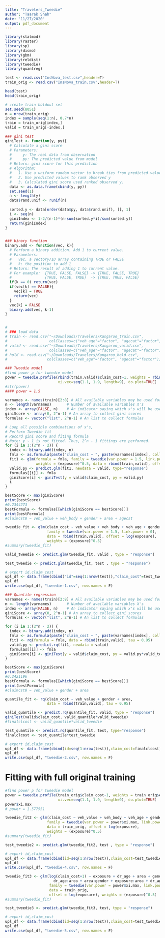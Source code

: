 ---
title: "Travelers_Tweedie"
author: "Taarak Shah"
date: "11/27/2020"
output: pdf_document
---

```{r}
library(statmod)
library(raster)
library(sp)
library(dismo)
library(gbm)
library(reldist)
library(tweedie)
library(quantreg)
```

```{r}
test <- read.csv("InsNova_test.csv",header=T)
train_orig <- read.csv("InsNova_train.csv",header=T)

head(test)
head(train_orig)
```

```{r}
# create train holdout set
set.seed(8051)
n = nrow(train_orig)
index = sample(seq(1:n), 0.7*n)
train = train_orig[index,]
valid = train_orig[-index,]
```

```{r}
### gini test
giniTest <- function(y, py){
  # Calculate a gini score
  # Parameters:
  #     y: The real data from observation
  #     py: The predicted value from model
  # Return: gini score for this prediction
  # Algorithm: 
  #   1. Use a uniform random vector to break ties from predicted values
  #   2. Use predicted values to rank observed y
  #   3. Calculated gini score used ranked observed y.
  data <- as.data.frame(cbind(y, py))
  set.seed(1)
  n <- length(y)
  data$rand.unif <- runif(n)
  
  sorted.y <- data[order(data$py, data$rand.unif), ][, 1]
  i <- seq(n)
  giniIndex <- 1-2/(n-1)*(n-sum(sorted.y*i)/sum(sorted.y))
  return(giniIndex)
}


### binary function
binary.add <- function(vec, k){
  # Perform a binary addition. Add 1 to current value.
  # Parameters: 
  #   vec, a vectory/1D array containing TRUE or FALSE          
  #   k: the position to add 1
  # Return: The result of adding 1 to current value.
  # For example:  {TRUE, FALSE, FALSE} -> {TRUE, FALSE, TRUE}
  #               {TRUE, FALSE, TRUE}  -> {TRUE, TRUE, FALSE}
  if(k == 0) return(vec)
  if(vec[k] == FALSE){
    vec[k] = TRUE
    return(vec)
  }
  vec[k] = FALSE
  binary.add(vec, k-1)
}


# 
# ### load data
# train <- read.csv("~/Downloads/Travelers/Kangaroo_train.csv", 
#                   colClasses=c("veh_age"="factor", "agecat"="factor"))
# valid <- read.csv("~/Downloads/Travelers/Kangaroo_valid.csv",
#                   colClasses=c("veh_age"="factor", "agecat"="factor"))
# hold <- read.csv("~/Downloads/Travelers/Kangaroo_hold.csv",
#                  colClasses=c("veh_age"="factor", "agecat"="factor"))

### Tweedie model 
#find power p for tweedie model
power = tweedie.profile(rbind(train,valid)$claim_cost~1, weights = rbind(train,valid)$exposure, 
                        xi.vec=seq(1.1, 1.9, length=9), do.plot=TRUE)
#str(power)
#### power = 1.5
```

```{r}
varnames <- names(train)[2:8] # All available variables may be used for fit
n <- length(varnames)       # Number of available variables X's
index <- array(FALSE, n)    # An indicator saying which x's will be used for fit
giniScore <- array(0, 2^n-1) # An array to collect gini scores 
formulas <- vector("list", 2^n-1) # An list to collect formulas
```

```{r}
# Loop all possible combinations of x's,
# Perform Tweedie fit
# Record gini score and fiting formula
# Note: y ~ 1 is not fitted. Thus, 2^n - 1 fittings are performed.
for (i in 1:(2^n - 2)) {
  index <- binary.add(index, n)
  fmla <- as.formula(paste("claim_cost ~ ", paste(varnames[index], collapse = "+")))
  fit1 <- glm(formula = fmla, family = tweedie(var.power = 1.5, link.power = 0), 
              weights = (exposure)^0.5, data = rbind(train,valid), offset = log(exposure))
  valid.py <- predict.glm(fit1, newdata = valid, type="response")
  formulas[[i]] <- fmla
  giniScore[i] <- giniTest(y = valid$claim_cost, py = valid.py)
  i
}

bestScore <- max(giniScore)
print(bestScore)
#0.2344273
bestFormula <- formulas[[which(giniScore == bestScore)]]
print(bestFormula)
#claimcst0 ~ veh_value + veh_body + gender + area + agecat
```

```{r}
tweedie_fit <- glm(claim_cost ~ veh_value + veh_body + veh_age + gender + area + dr_age, 
                   family = tweedie(var.power = 1.5, link.power = 0), 
                   data = rbind(train,valid), offset = log(exposure), 
                   weights = (exposure)^0.5)
#summary(tweedie_fit)

valid_tweedie <- predict.glm(tweedie_fit, valid , type = "response")

test_tweedie <- predict.glm(tweedie_fit, test , type = "response")

# export id,claim_cost
upl_df <- data.frame(cbind("id"=seq(1:nrow(test)),"claim_cost"=test_tweedie))
upl_df
write.csv(upl_df, "tweedie-1.csv", row.names = F)
```

```{r}
### Quantile regression
varnames <- names(train)[2:8] # All available variables may be used for fit
n <- length(varnames)       # Number of available variables X's
index <- array(FALSE, n)    # An indicator saying which x's will be used for fit
giniScore <- array(0, 2^n-1) # An array to collect gini scores 
formulas <- vector("list", 2^n-1) # An list to collect formulas

for (i in 1:(2^n - 2)) {
  index <- binary.add(index, n)
  fmla <- as.formula(paste("claim_cost ~ ", paste(varnames[index], collapse = "+")))
  fit1 <- rq(formula = fmla, data = rbind(train,valid), tau = 0.95)
  valid.py <- predict.rq(fit1, newdata = valid)
  formulas[[i]] <- fmla
  giniScore[i] <- giniTest(y = valid$claim_cost, py = valid.py*valid_tweedie)
}

bestScore <- max(giniScore)
print(bestScore)
#0.2421196
bestFormula <- formulas[[which(giniScore == bestScore)]]
print(bestFormula)
#claimcst0 ~ veh_value + gender + area

quantile_fit <- rq(claim_cost ~ veh_value + gender + area, 
                   data = rbind(train,valid), tau = 0.95)

valid_quantile <- predict.rq(quantile_fit, valid, type = "response")
giniTest(valid$claim_cost, valid_quantile*valid_tweedie)
#finalclcost <- valid_quantile*valid_tweedie

test_quantile <- predict.rq(quantile_fit, test, type="response")
finalclcost <- test_quantile*test_tweedie

# export id,claim_cost
upl_df <- data.frame(cbind(id=seq(1:nrow(test)),claim_cost=finalclcost))
upl_df
write.csv(upl_df, "tweedie-2.csv", row.names = F)
```

# Fitting with full original training

```{r}
#find power p for tweedie model
power = tweedie.profile(train_orig$claim_cost~1, weights = train_orig$exposure, 
                        xi.vec=seq(1.1, 1.9, length=9), do.plot=TRUE)
power$xi.max
# power = 1.577551
```

```{r}
tweedie_fit2 <- glm(claim_cost ~ veh_value + veh_body + veh_age + gender + area + dr_age, 
                   family = tweedie(var.power = power$xi.max, link.power = 0), 
                   data = train_orig, offset = log(exposure), 
                   weights = (exposure)^0.5)
#summary(tweedie_fit)

test_tweedie2 <- predict.glm(tweedie_fit2, test , type = "response")

# export id,claim_cost
upl_df <- data.frame(cbind(id=seq(1:nrow(test)),claim_cost=test_tweedie2))
upl_df
write.csv(upl_df, "tweedie-4.csv", row.names = F)
```

```{r}
tweedie_fit3 <- glm(log(claim_cost+1) ~ exposure + dr_age + area + gender +
                      dr_age:area + area:gender + exposure:area + dr_age:gender,
                    family = tweedie(var.power = power$xi.max, link.power = 0),
                    data = train_orig,
                    offset = log(exposure), weights = (exposure)^0.5)
#summary(tweedie_fit)

test_tweedie3 <- predict.glm(tweedie_fit3, test, type = "response")

# export id,claim_cost
upl_df <- data.frame(cbind(id=seq(1:nrow(test)),claim_cost=test_tweedie3))
upl_df
write.csv(upl_df, "tweedie-5.csv", row.names = F)
```